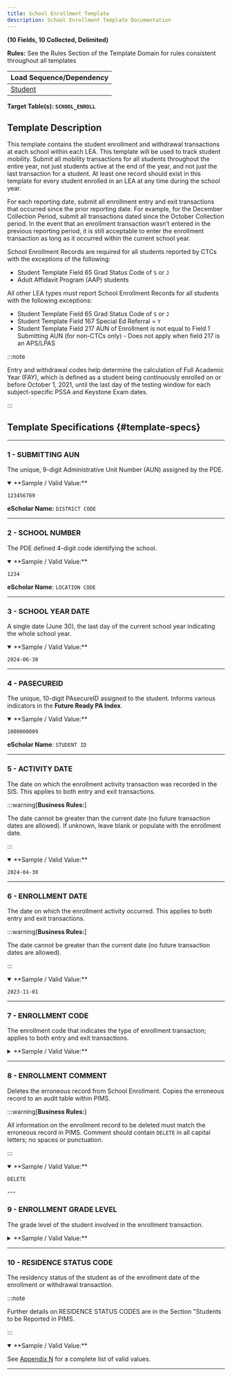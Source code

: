 ```yaml
---
title: School Enrollment Template
description: School Enrollment Template Documentation
---
```



**(10 Fields, 10 Collected, Delimited)**

**Rules:** See the Rules Section of the Template Domain for rules consistent throughout all templates

| **Load Sequence/Dependency** |
|------------------------------|
|  [Student](docs/templates/student/student.mdx)  | 


**Target Table(s): `SCHOOL_ENROLL`**

## Template Description

This template contains the student enrollment and withdrawal transactions at each school within each LEA. This template will be used to track student mobility. Submit all mobility transactions for all students throughout the entire year, not just students active at the end of the year, and not just the last transaction for a student. At least one record should exist in this template for every student enrolled in an LEA at any time during the school year.

For each reporting date, submit all enrollment entry and exit transactions that occurred since the prior reporting date. For example, for the December Collection Period, submit all transactions dated since the October Collection period. In the event that an enrollment transaction wasn’t entered in the previous reporting period, it is still acceptable to enter the enrollment transaction as long as it occurred within the current school year.

School Enrollment Records are required for all students reported by CTCs with the exceptions of the following:

-   Student Template Field 65 Grad Status Code of `S` or `J`
-   Adult Affidavit Program (AAP) students

All other LEA types must report School Enrollment Records for all students with the following exceptions:

-   Student Template Field 65 Grad Status Code of `S` or `J`
-   Student Template Field 167 Special Ed Referral = `Y`
-   Student Template Field 217 AUN of Enrollment is not equal to Field 1 Submitting AUN (for non-CTCs only) - Does not apply when field 217 is an APS/LPAS

:::note

Entry and withdrawal codes help determine the calculation of Full Academic Year (FAY), which is defined as a student being continuously enrolled on or before October 1, 2021, until the last day of the testing window for each subject-specific PSSA and Keystone Exam dates.

:::

## Template Specifications {#template-specs}

---
### 1 - SUBMITTING AUN
<p><Badge color="required" /> <Badge color="key" /> <Badge length={9} /></p>


The unique, 9-digit Administrative Unit Number (AUN) assigned by the PDE.

<details open>
  <summary>**Sample / Valid Value:**</summary>

`123456789`

</details>

**eScholar Name:** `DISTRICT CODE`

---

### 2 - SCHOOL NUMBER
<p><Badge color="required" /> <Badge color="key" /> <Badge length={4} /></p>

The PDE defined 4-digit code identifying the school.

<details open>
  <summary>**Sample / Valid Value:**</summary>

`1234`

</details>

**eScholar Name**: `LOCATION CODE`

---

### 3 - SCHOOL YEAR DATE
<p><Badge color="required" /> <Badge color="key" /> <Badge length={10} /></p>

A single date (June 30), the last day of the current school year indicating the whole school year.

<details open>
  <summary>**Sample / Valid Value:**</summary>

`2024-06-30`

</details>

---

### 4 - PASECUREID
<p><Badge color="required" /> <Badge color="key" /> <Badge length={10} /></p>

The unique, 10-digit PAsecureID assigned to the student. Informs various indicators in the **Future Ready PA Index**.

<details open>
  <summary>**Sample / Valid Value:**</summary>

`1000000009`

</details>

**eScholar Name**: `STUDENT ID`

---

### 5 - ACTIVITY DATE
<p><Badge color="optional" /> <Badge color="updateable" /> <Badge length={10} /></p>

The date on which the enrollment activity transaction was recorded in the SIS. This applies to both entry and exit transactions.


:::warning[**Business Rules:**]

The date cannot be greater than the current date (no future transaction dates are allowed). If unknown, leave blank or populate with the enrollment date.

:::

<details open>
  <summary>**Sample / Valid Value:**</summary>

`2024-04-30`

</details>

---

### 6 - ENROLLMENT DATE
<p><Badge color="required" /> <Badge color="key" /> <Badge length={10} /></p>

The date on which the enrollment activity occurred. This applies to both entry and exit transactions.

:::warning[**Business Rules:**]

The date cannot be greater than the current date (no future transaction dates are allowed).

:::

<details open>
  <summary>**Sample / Valid Value:**</summary>

`2023-11-01`

</details>

---

### 7 - ENROLLMENT CODE
<p><Badge color="required" /> <Badge color="key" /> <Badge length={4} /></p>

The enrollment code that indicates the type of enrollment transaction; applies to both entry and exit transactions.

<details>
  <summary>**Sample / Valid Value:**</summary>

#### School Entry and Withdrawal Codes

| Code | Description                                                                                                                                                                                                                                                                                                                                                                                                                                                                                                                                                                                                                                                                                                                                                                                                                                                                                                                                                                                                                                                                                                                                                                                             | Matching Student Template \> Grad Status Code | Matching Special Ed Snapshot Template \> Exit Code                                                               |
|------|---------------------------------------------------------------------------------------------------------------------------------------------------------------------------------------------------------------------------------------------------------------------------------------------------------------------------------------------------------------------------------------------------------------------------------------------------------------------------------------------------------------------------------------------------------------------------------------------------------------------------------------------------------------------------------------------------------------------------------------------------------------------------------------------------------------------------------------------------------------------------------------------------------------------------------------------------------------------------------------------------------------------------------------------------------------------------------------------------------------------------------------------------------------------------------------------------------|-----------------------------------------------|------------------------------------------------------------------------------------------------------------------|
| `E01 ` | Entry: Student enrolled in a non-career and technical education (CTE) local education agency (LEA), or re-enters the LEA after being enrolled in a different LEA.                                                                                                                                                                                                                                                                                                                                                                                                                                                                                                                                                                                                                                                                                                                                                                                                                                                                                                                                                                                                                                       | N/A                                           | N/A                                                                                                              |
| `E05 ` | Entry: Student enters a part or full time CTC program that does not provide primary academics at a comprehensive or occupational CTC (CTC only). Can only be used by a CTC. All other LEAs record an E01 for the student.                                                                                                                                                                                                                                                                                                                                                                                                                                                                                                                                                                                                                                                                                                                                                                                                                                                                                                                                                                               | N/A                                           | N/A                                                                                                              |
| `E06 ` | Entry: Student enters a part or full time CTC program that provides primary academics at a comprehensive or occupational CTC (CTC only). Can **only** be used by a CTC. All other LEAs record an E01 for the student.                                                                                                                                                                                                                                                                                                                                                                                                                                                                                                                                                                                                                                                                                                                                                                                                                                                                                                                                                                                   | N/A                                           | N/A                                                                                                              |
| `R11 ` | Reentry: Student reenters same school/location within the same LEA. To be used after WD11 only for change to program, grade, residency change, etc. but the student stays in same school/location. Cannot be used by a CTC.                                                                                                                                                                                                                                                                                                                                                                                                                                                                                                                                                                                                                                                                                                                                                                                                                                                                                                                                                                             | N/A                                           | N/A                                                                                                              |
| `R12 ` | Reentry: Student enters a different school/location code within the same LEA. To be used after WD12 only for program, grade, residency change, etc. resulting in a change in school/location. Cannot be used by a CTC.                                                                                                                                                                                                                                                                                                                                                                                                                                                                                                                                                                                                                                                                                                                                                                                                                                                                                                                                                                                  | N/A                                           | N/A                                                                                                              |
| `WD01` | Student left school without transferring or dropped out: Moved from district and/or to another state, not known to be in school. Quit school. Left school without diploma or other certification after passing age up to which the district was required to provide a free, public education. Issued a General Employment Certificate, Farm or Domestic Service Exemption Permit. Attends an institution that is not primarily academic (military, Job Corps, corrections, etc.) and does not offer a secondary education. Attended Kindergarten and withdrew.  Whereabouts unknown. Student kidnapped. Is not in school but known to be suspended or expelled and their term of suspension or expulsion is over. Is not in school but known to be expelled with NO option to return. Is not in school but known to be ill, NOT verified as legitimate. Attends a nontraditional education setting, such as hospital/homebound institution, residential special education facility, correctional institution, community, or technical college where the program is classified as adult education that is NOT approved, administered or tracked by a regular school district. Lacks proper immunization. | `A`, `B`, `C`, `D`, `O`, `R`, or `W`          | `03` - Reached maximum age;<br />`04` - Dropped out                                                                       |
| `WD02` | Student transferred to another public local education agency (LEA): Moved from district & known to be in school.  Transferred to or is reported by another public LEA in Pennsylvania. NOT in school but known to be expelled and enrolled in another school and/or district. Committed to correctional institution and is enrolled in an education program. Attends a nontraditional education setting, such as hospital/homebound instruction, residential special education facility, correctional institution, community, or technical college where the program is administrated by an agency that is considered a special school district or extension of a regular school district or the program is an off-campus offering of a regular school district.  Special Education student who does not change district of residence, however, due to IEP is transferred to a special education placement (Student record would be updated to Special Education Referral = Y, School Number = 9999, Grad Status = blank)                                                                                                                                                                               | `T`                                           | If A or B: `99` - Moved within PA, known to be continuing                                                          |
| `WD03` | Student transferred to a private or nonpublic school or out of the state of PA, or out of the United States: Transferred to a home-schooling program. Transferred to a nonpublic or private institution. Transferred out of the state of PA or foreign exchange program. Moved out of the United States, enrollment status not known. Attends postsecondary institution (early college). Attends an institution that is NOT primarily academic (military, possibly Job Corps, corrections, etc.) and offers a secondary education program. Verified physically or mentally incapacitated. Is not in school but known to be ill, verified as legitimate. Is not in school but known to be suffering long-term illness and NOT receiving education services (residential drug treatment, severe physical or mental illness). Is not in school but known to be suspended or expelled and their term of suspension or expulsion is not yet over. Is not in school but known to be planning to enroll late (e.g., extended family vacation, seasonal work).                                                                                                                                                  | `L`                                           | If A or B: `99` - Moved within PA, known to be continuing<br />If C or D: `06` - Moved out of PA, known to be continuing |
| `WD04` | Student fulfilled graduation requirements. Received some other recognized credential, such as a certificate of attendance or GED.                                                                                                                                                                                                                                                                                                                                                                                                                                                                                                                                                                                                                                                                                                                                                                                                                                                                                                                                                                                                                                                                       | `G`                                           | `01` - Graduated with HS diploma;<br />`02` - Received GED<br />`04` - Dropped Out                                               |
| `WD06` | Student deceased                                                                                                                                                                                                                                                                                                                                                                                                                                                                                                                                                                                                                                                                                                                                                                                                                                                                                                                                                                                                                                                                                                                                                                                        | `L`                                           | `09` - Died                                                                                                        |
| `WD09` | Student enrolled but did not show: Status is unknown. Attended summer school – was not enrolled during the regular school year.                                                                                                                                                                                                                                                                                                                                                                                                                                                                                                                                                                                                                                                                                                                                                                                                                                                                                                                                                                                                                                                                         | `H`                                           | `03` - Reached Maximum Age;<br />`04` - Dropped Out                                                                       |
| `WD11` | Student changes program, grade, residency status, etc. but stays in same school/location within the same LEA during the school year. Do not use a withdrawal code for a student changing program, grade, residency status, etc. between school years. Must immediately reenroll with an R11-Rentery same school/location code (Exception: CTCs must immediately reenroll with an E05 or E06) Does not affect full academic year (FAY)                                                                                                                                                                                                                                                                                                                                                                                                                                                                                                                                                                                                                                                                                                                                                                   | N/A                                           | `05` - Transferred to Regular Education<br />**OR**<br /> N/A                                                               |
| `WD12` | Student changes program, grade, residency status, etc. resulting in a change in school/location within the same LEA during the school year. Do not use a withdrawal code for a student changing program, grade, residency status, or schools within the same LEA between school years. Must immediately reenroll with an R12-Reentery to different school/location code within the same AUN (Exception: CTCs must immediately reenroll with an E05 or E06) Does affect Full Academic Year (FAY)                                                                                                                                                                                                                                                                                                                                                                                                                                                                                                                                                                                                                                                                                                         | N/A                                           | `05` - Transferred to Regular Education<br />**OR**<br />N/A                                                               |

:::note
Local education agency (LEA) includes the following school entities: school district, charter and cyber charter school, career and technology center, intermediate unit, approved private school, state juvenile corrections institutions, and private residential rehabilitative institution.
:::

</details>

---

### 8 - ENROLLMENT COMMENT
<p><Badge color="optional" /> <Badge color="updateable" /> <Badge length={6} /></p>

Deletes the erroneous record from School Enrollment. Copies the erroneous record to an audit table within PIMS.

:::warning[**Business Rules:**]

All information on the enrollment record to be deleted must match the erroneous record in PIMS. Comment should contain `DELETE` in all capital letters; no spaces or punctuation.

:::


<details open>
  <summary>**Sample / Valid Value:**</summary>

`DELETE`

</details>
---

### 9 - ENROLLMENT GRADE LEVEL
<p><Badge color="required" /> <Badge color="updateable" /> <Badge length={3} /></p>

The grade level of the student involved in the enrollment transaction.

<details>
  <summary>**Sample / Valid Value:**</summary>

| Code | Grade Level Descriptions       | Notes                                                                                                                                                                                                                                                                                                                                                                                                                                                                                          |
|------|--------------------------------|------------------------------------------------------------------------------------------------------------------------------------------------------------------------------------------------------------------------------------------------------------------------------------------------------------------------------------------------------------------------------------------------------------------------------------------------------------------------------------------------|
| `PKA`  | PreK Half Day – Morning (AM)   | This is not a valid code for the Special Education Collections of December and July.                                                                                                                                                                                                                                                                                                                                                                                                           |
| `PKP`  | PreK Half Day – Afternoon (PM) | This is not a valid code for the Special Education Collections of December and July.                                                                                                                                                                                                                                                                                                                                                                                                           |
| `PKF`  | PreK Full Day                  | This is not a valid code for the Special Education Collections of December and July.                                                                                                                                                                                                                                                                                                                                                                                                           |
| `K4A`  | K4 Half Day – Morning (AM)     |                                                                                                                                                                                                                                                                                                                                                                                                                                                                                                |
| `K4P`  | K4 Half Day – Afternoon (PM)   |                                                                                                                                                                                                                                                                                                                                                                                                                                                                                                |
| `K4F`  | K4 Full Day                    |                                                                                                                                                                                                                                                                                                                                                                                                                                                                                                |
| `K5A`  | K5 Half Day – Morning (AM)     |                                                                                                                                                                                                                                                                                                                                                                                                                                                                                                |
| `K5P`  | K5 Half Day – Afternoon (PM)   |                                                                                                                                                                                                                                                                                                                                                                                                                                                                                                |
| `K5F`  | K5 Full Day                    |                                                                                                                                                                                                                                                                                                                                                                                                                                                                                                |
| `001`  | Grade 1                        |                                                                                                                                                                                                                                                                                                                                                                                                                                                                                                |
| `002`  | Grade 2                        |                                                                                                                                                                                                                                                                                                                                                                                                                                                                                                |
| `003`  | Grade 3                        |                                                                                                                                                                                                                                                                                                                                                                                                                                                                                                |
| `004`  | Grade 4                        |                                                                                                                                                                                                                                                                                                                                                                                                                                                                                                |
| `005`  | Grade 5                        |                                                                                                                                                                                                                                                                                                                                                                                                                                                                                                |
| `006`  | Grade 6                        |                                                                                                                                                                                                                                                                                                                                                                                                                                                                                                |
| `007`  | Grade 7                        |                                                                                                                                                                                                                                                                                                                                                                                                                                                                                                |
| `008`  | Grade 8                        |                                                                                                                                                                                                                                                                                                                                                                                                                                                                                                |
| `009`  | Grade 9                        |                                                                                                                                                                                                                                                                                                                                                                                                                                                                                                |
| `010`  | Grade 10                       |                                                                                                                                                                                                                                                                                                                                                                                                                                                                                                |
| `011`  | Grade 11                       |                                                                                                                                                                                                                                                                                                                                                                                                                                                                                                |
| `012`  | Grade 12                       |                                                                                                                                                                                                                                                                                                                                                                                                                                                                                                |
| `AAP`  | Adult Affidavit Program        | Use to identify adult students enrolled in Adult Affidavit Programs (which are adult only programs) formally registered with the Bureau of Career and Technical Education via the Career and Technical Education Information System (CATS) for this reporting year.  **NOTE:** This grade code DOES NOT apply to adults enrolled in “adult intergenerational programs” (historically referred to as “Adults in Secondary Programs”). This type of adult student is not to be reported in PIMS. |

:::note
Transitional First Grade is not a grade level in PIMS. Please enter students in Transitional First Grade as follows:

-   On the Student and Student Snapshot records, enter the "Current Grade Level" field as one of the K5 codes (K5F, K5A, K5P).
-   On the School Enrollment record, enter the same "Enrollment Grade Level” as was entered in the "Current Grade Level" field coded in \#1.
-   On the Student Course Enrollment record, enter the local course code that equates to the type of kindergarten coded in \#1 and \#2 in the "Course Code Long" field.

:::
</details>

---

### 10 - RESIDENCE STATUS CODE
<p><Badge color="conditional" /> <Badge color="updateable" /> <Badge length={1} /></p>

The residency status of the student as of the enrollment date of the enrollment or withdrawal transaction.

:::note

Further details on RESIDENCE STATUS CODES are in the Section "Students to be Reported in PIMS.

:::

<details open>
  <summary>**Sample / Valid Value:**</summary>

See [Appendix N](appendix/appendix-N.mdx) for a complete list of valid values.

</details>

---
